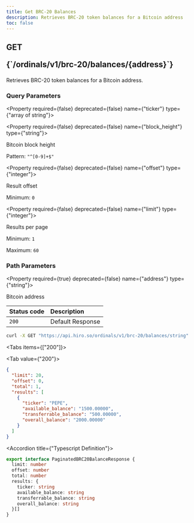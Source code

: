 ```yaml
---
title: Get BRC-20 Balances
description: Retrieves BRC-20 token balances for a Bitcoin address
toc: false
---
```



<Root>

<API>

<div className="flex-1">

<h2 className="not-prose mb-2 inline-flex items-center gap-3 font-mono">
  <div className="rounded-lg border px-1 py-0.5 text-xs font-medium border-green-400/50 bg-green-400/20 text-green-600 dark:text-green-400">
    GET
  </div>
  <p className="text-xs break-words overflow-hidden w-[95%]">{`/ordinals/v1/brc-20/balances/{address}`}</p>
</h2>

Retrieves BRC-20 token balances for a Bitcoin address.

### Query Parameters

<Property required={false} deprecated={false} name={"ticker"} type={"array of string"}>

</Property>

<Property required={false} deprecated={false} name={"block_height"} type={"string"}>

Bitcoin block height

<span>Pattern: `"^[0-9]+$"`</span>

</Property>

<Property required={false} deprecated={false} name={"offset"} type={"integer"}>

Result offset

<span>Minimum: `0`</span>

</Property>

<Property required={false} deprecated={false} name={"limit"} type={"integer"}>

Results per page

<span>Minimum: `1`</span>

<span>Maximum: `60`</span>

</Property>

### Path Parameters

<Property required={true} deprecated={false} name={"address"} type={"string"}>

Bitcoin address

</Property>

| Status code | Description      |
| :---------- | :--------------- |
| `200`       | Default Response |

</div>

<APIExample>

```bash title="curl"
curl -X GET "https://api.hiro.so/ordinals/v1/brc-20/balances/string"
```

<Tabs items={["200"]}>

<Tab value={"200"}>

```json title="Example Response"
{
  "limit": 20,
  "offset": 0,
  "total": 1,
  "results": [
    {
      "ticker": "PEPE",
      "available_balance": "1500.00000",
      "transferrable_balance": "500.00000",
      "overall_balance": "2000.00000"
    }
  ]
}
```

<Accordions>

<Accordion title={"Typescript Definition"}>

```ts
export interface PaginatedBRC20BalanceResponse {
  limit: number
  offset: number
  total: number
  results: {
    ticker: string
    available_balance: string
    transferrable_balance: string
    overall_balance: string
  }[]
}
```

</Accordion>

</Accordions>

</Tab>

</Tabs>

</APIExample>

</API>

</Root>
